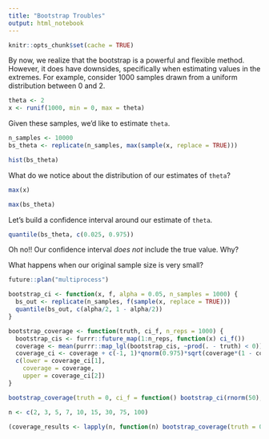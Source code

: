 ```yaml
---
title: "Bootstrap Troubles"
output: html_notebook
---
```


```r
knitr::opts_chunk$set(cache = TRUE)
```

By now, we realize that the bootstrap is a powerful and flexible method. However,
it does have downsides, specifically when estimating values in the extremes. For
example, consider 1000 samples drawn from a uniform distribution between 0 and 2.

```r
theta <- 2
x <- runif(1000, min = 0, max = theta)
```

Given these samples, we'd like to estimate `theta`.

```r
n_samples <- 10000
bs_theta <- replicate(n_samples, max(sample(x, replace = TRUE)))
```

```r
hist(bs_theta)
```

What do we notice about the distribution of our estimates of `theta`?

```r
max(x)
```

```r
max(bs_theta)
```

Let's build a confidence interval around our estimate of `theta`.

```r
quantile(bs_theta, c(0.025, 0.975))
```

Oh no!! Our confidence interval *does not* include the true value. Why?

What happens when our original sample size is very small?
```r
future::plan("multiprocess")

bootstrap_ci <- function(x, f, alpha = 0.05, n_samples = 1000) {
  bs_out <- replicate(n_samples, f(sample(x, replace = TRUE)))
  quantile(bs_out, c(alpha/2, 1 - alpha/2))
}

bootstrap_coverage <- function(truth, ci_f, n_reps = 1000) {
  bootstrap_cis <- furrr::future_map(1:n_reps, function(x) ci_f())
  coverage <- mean(purrr::map_lgl(bootstrap_cis, ~prod(. - truth) < 0))
  coverage_ci <- coverage + c(-1, 1)*qnorm(0.975)*sqrt(coverage*(1 - coverage)/n_reps)
  c(lower = coverage_ci[1],
    coverage = coverage,
    upper = coverage_ci[2])
}
```

```r
bootstrap_coverage(truth = 0, ci_f = function() bootstrap_ci(rnorm(50), mean))
```


```r
n <- c(2, 3, 5, 7, 10, 15, 30, 75, 100)

(coverage_results <- lapply(n, function(n) bootstrap_coverage(truth = 0, ci_f = function() bootstrap_ci(rnorm(n), mean, n_samples = 5000))))
```


